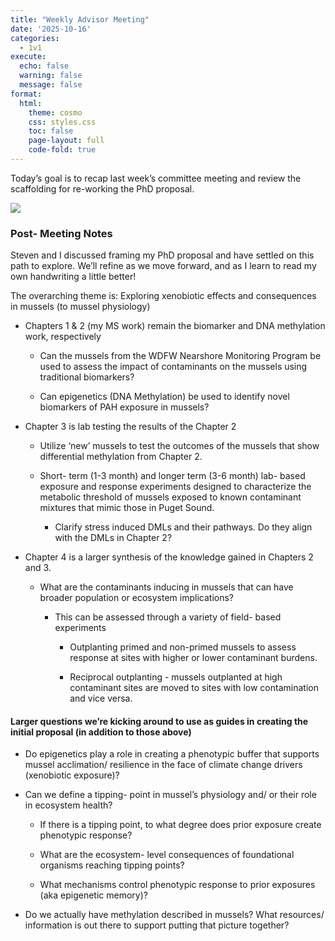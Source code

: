 ```yaml
---
title: "Weekly Advisor Meeting"
date: '2025-10-16'
categories:
  - 1v1
execute:
  echo: false
  warning: false
  message: false
format:
  html:
    theme: cosmo
    css: styles.css
    toc: false
    page-layout: full
    code-fold: true
---
```


Today's goal is to recap last week's committee meeting and review the scaffolding for re-working the PhD proposal.

![](img/mapping_phd_chapters.png){fig-align="center"}

### Post- Meeting Notes

Steven and I discussed framing my PhD proposal and have settled on this path to explore. We'll refine as we move forward, and as I learn to read my own handwriting a little better!

The overarching theme is: Exploring xenobiotic effects and consequences in mussels (to mussel physiology)

-   Chapters 1 & 2 (my MS work) remain the biomarker and DNA methylation work, respectively

    -   Can the mussels from the WDFW Nearshore Monitoring Program be used to assess the impact of contaminants on the mussels using traditional biomarkers?

    -   Can epigenetics (DNA Methylation) be used to identify novel biomarkers of PAH exposure in mussels?

-   Chapter 3 is lab testing the results of the Chapter 2

    -   Utilize 'new' mussels to test the outcomes of the mussels that show differential methylation from Chapter 2.

    -   Short- term (1-3 month) and longer term (3-6 month) lab- based exposure and response experiments designed to characterize the metabolic threshold of mussels exposed to known contaminant mixtures that mimic those in Puget Sound.

        -   Clarify stress induced DMLs and their pathways. Do they align with the DMLs in Chapter 2?

-   Chapter 4 is a larger synthesis of the knowledge gained in Chapters 2 and 3.

    -   What are the contaminants inducing in mussels that can have broader population or ecosystem implications?

        -   This can be assessed through a variety of field- based experiments

            -   Outplanting primed and non-primed mussels to assess response at sites with higher or lower contaminant burdens.

            -   Reciprocal outplanting - mussels outplanted at high contaminant sites are moved to sites with low contamination and vice versa.

#### Larger questions we're kicking around to use as guides in creating the initial proposal (in addition to those above)

-   Do epigenetics play a role in creating a phenotypic buffer that supports mussel acclimation/ resilience in the face of climate change drivers (xenobiotic exposure)?

-   Can we define a tipping- point in mussel's physiology and/ or their role in ecosystem health?

    -   If there is a tipping point, to what degree does prior exposure create phenotypic response?

    -   What are the ecosystem- level consequences of foundational organisms reaching tipping points?

    -   What mechanisms control phenotypic response to prior exposures (aka epigenetic memory)?

-   Do we actually have methylation described in mussels? What resources/ information is out there to support putting that picture together?
